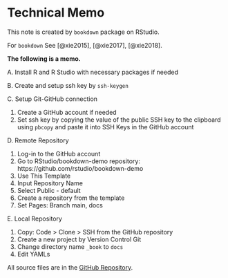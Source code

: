 # Technical Memo {#memo}

This note is created by `bookdown` package on RStudio.

For `bookdown` See [@xie2015], [@xie2017], [@xie2018].

**The following is a memo.**

A. Install R and R Studio with necessary packages if needed

B. Create and setup ssh key by `ssh-keygen`

C. Setup Git-GitHub connection

1. Create a GitHub account if needed  
2. Set ssh key by copying the value of the public SSH key to the clipboard using `pbcopy` and paste it into SSH Keys in the GitHub account

D. Remote Repository

1. Log-in to the GitHub account
2. Go to RStudio/bookdown-demo repository: https://github.com/rstudio/bookdown-demo
3. Use This Template
4. Input Repository Name
5. Select Public - default
6. Create a repository from the template
7. Set Pages: Branch main, docs

E. Local Repository

1. Copy: Code > Clone > SSH from the GitHub repository
2. Create a new project by Version Control Git
3. Change directory name `_book` to `docs`
4. Edit YAMLs

All source files are in the 
[GitHub Repository](https://github.com/icu-hsuzuki/t-algebra).



